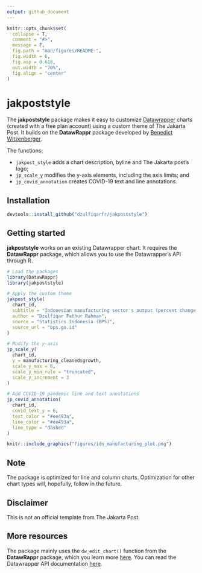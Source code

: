 ```yaml
---
output: github_document
---
```


<!-- README.md is generated from README.Rmd. Please edit that file -->

```r
knitr::opts_chunk$set(
  collapse = T,
  comment = "#>",
  message = F,
  fig.path = "man/figures/README-",
  fig.width = 6, 
  fig.asp = 0.618, 
  out.width = "70%",
  fig.align = "center"
)
```


# jakpoststyle

<!-- badges: start -->
<!-- badges: end -->

The __jakpoststyle__ package makes it easy to customize [Datawrapper](https://www.datawrapper.de/) charts (created with a free plan account) using a custom theme of The Jakarta Post. It builds on the __DatawRappr__ package developed by [Benedict Witzenberger](https://github.com/munichrocker).

The functions:

* `jakpost_style` adds a chart description, byline and The Jakarta post's logo;  
* `jp_scale_y` modifies the y-axis elements, including the axis limits; and  
* `jp_covid_annotation` creates COVID-19 text and line annotations.


## Installation

``` r
devtools::install_github("dzulfiqarfr/jakpoststyle")
```


## Getting started

__jakpoststyle__ works on an existing Datawrapper chart. It requires the __DatawRappr__ package, which allows you to use the Datawrapper's API through R.

```r
# Load the packages
library(DatawRappr)
library(jakpoststyle)

# Apply the custom theme
jakpost_style(
  chart_id,
  subtitle = "Indonesian manufacturing sector's output (percent change from a year earlier)",
  author = "Dzulfiqar Fathur Rahman",
  source = "Statistics Indonesia (BPS)",
  source_url = "bps.go.id"
)

# Modify the y-axis
jp_scale_y(
  chart_id,
  y = manufacturing_cleaned$growth,
  scale_y_max = 6,
  scale_y_min_rule = "truncated",
  scale_y_increment = 3
)

# Add COVID-19 pandemic line and text annotations
jp_covid_annotation(
  chart_id,
  covid_text_y = 6,
  text_color = "#ee493a",
  line_color = "#ee493a",
  line_type = "dashed"
)
```

<p align="center">
```r
knitr::include_graphics("figures/idn_manufacturing_plot.png")
```
</p>


## Note

The package is optimized for line and column charts. Optimization for other chart types will, hopefully, follow in the future.


## Disclaimer

This is not an official template from The Jakarta Post.


## More resources

The package mainly uses the `dw_edit_chart()` function from the __DatawRappr__ package, which you learn more [here](https://munichrocker.github.io/DatawRappr/reference/dw_edit_chart.html). You can read the Datawrapper API documentation [here](https://developer.datawrapper.de/reference).
